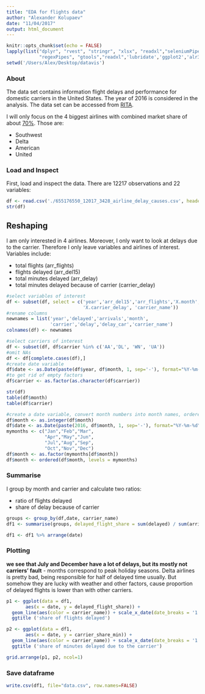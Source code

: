 ```yaml
---
title: "EDA for flights data"
author: "Alexander Kolupaev"
date: "11/04/2017"
output: html_document
---
```

```r
knitr::opts_chunk$set(echo = FALSE)
lapply(list("dplyr", "rvest", "stringr", "xlsx", "readxl","seleniumPipes",
            "regexPipes", "gtools","readxl",'lubridate','ggplot2','alr3','gridExtra'), require, c = 1)
setwd('/Users/Alex/Desktop/datavis')
```

### About
The data set contains information flight delays and performance for domestic carriers in the United States. The year of 2016 is considered in the analysis. The data set can be accessed from [RITA](https://www.transtats.bts.gov/OT_Delay/OT_DelayCause1.asp).

I will only focus on the 4 biggest airlines with combined market share of about [70%](https://www.statista.com/statistics/250577/domestic-market-share-of-leading-us-airlines/). Those are:

* Southwest
* Delta
* American
* United


### Load and Inspect
First, load and inspect the data. There are 12217 observations and 22 variables:
```r
df <- read.csv('./655176550_12017_3428_airline_delay_causes.csv', header = TRUE)
str(df)
```

## Reshaping

I am only interested in 4 airlines. Moreover, I only want to look at delays due
to the carrier. Therefore I only leave variables and airlines of interest.
Variables include:

* total flights (arr_flights)
* flights delayed (arr_del15)
* total minutes delayed (arr_delay)
* total minutes delayed because of carrier (carrier_delay)

```r
#select variables of interest
df <- subset(df, select = c('year','arr_del15','arr_flights','X.month','carrier','X.arr_delay',
                            'X.carrier_delay', 'carrier_name'))
#rename columns
newnames = list('year','delayed','arrivals','month',
                'carrier','delay','delay_car','carrier_name')
colnames(df) <- newnames

#select carriers of interest
df <- subset(df, df$carrier %in% c('AA','DL', 'WN', 'UA'))
#omit NAs
df <- df[complete.cases(df),]
#create date variable
df$date <- as.Date(paste(df$year, df$month, 1, sep='-'), format="%Y-%m-%d")
#to get rid of empty factors
df$carrier <- as.factor(as.character(df$carrier))

str(df)
table(df$month)
table(df$carrier)

#create a date variable, convert month numbers into month names, ordered.
df$month <- as.integer(df$month)
df$date <- as.Date(paste(2016, df$month, 1, sep='-'), format="%Y-%m-%d")
mymonths <- c("Jan","Feb","Mar",
              "Apr","May","Jun",
              "Jul","Aug","Sep",
              "Oct","Nov","Dec")
df$month <- as.factor(mymonths[df$month])
df$month <- ordered(df$month, levels = mymonths)
```

### Summarise
I group by month and carrier and calculate two ratios:

* ratio of flights delayed
* share of delay because of carrier 

```r

groups <- group_by(df,date, carrier_name)
df1 <- summarise(groups, delayed_flight_share = sum(delayed) / sum(arrivals), carrier_share_min = sum(delay_car) / sum(delay)) %>% ungroup()

df1 <- df1 %>% arrange(date)


```

### Plotting
**we see that July and December have a lot of delays, but its mostly not carriers' fault** - months correspond to peak holiday seasons.
Delta airlines is pretty bad, being responsible for half of delayed time usually.
But somehow they are lucky with weather and other factors, cause proportion of delayed flights is lower than with other carriers.

```r
p1 <- ggplot(data = df1,
       aes(x = date, y = delayed_flight_share)) +
  geom_line(aes(color = carrier_name)) + scale_x_date(date_breaks = '1 month', date_labels = mymonths)+
  ggtitle ('share of flights delayed')

p2 <- ggplot(data = df1,
       aes(x = date, y = carrier_share_min)) +
  geom_line(aes(color = carrier_name)) + scale_x_date(date_breaks = '1 month', date_labels = mymonths)+
  ggtitle ('share of minutes delayed due to the carrier')

grid.arrange(p1, p2, ncol=1)
```
### Save dataframe
```r
write.csv(df1, file="data.csv", row.names=FALSE)
```

